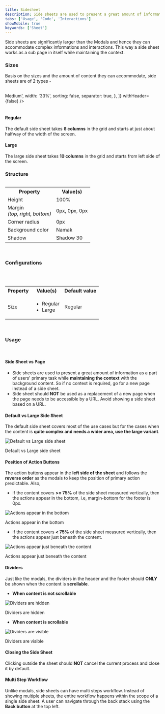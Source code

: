 ```yaml
---
title: Sidesheet
description: Side sheets are used to present a great amount of information as a part of users' primary task while maintaining the context with the background content.
tabs: ['Usage', 'Code', 'Interactions']
showMobile: true
keywords: ['Sheet']
---
```


Side sheets are significantly larger than the Modals and hence they can accommodate complex informations and interactions. This way a side sheet works as a sub page in itself while maintaining the context.

### Sizes

Basis on the sizes and the amount of content they can accommodate, side sheets are of 2 types -

<br />
<Card shadow="none">
  <Table
    showMenu={false}
    separator={true}
    data={[
      {
        Property: 'Regular',
        Value: '12 columns',
        Configurable: '6 columns',
      },
      {
        Property: 'Large',
        Value: '12 columns',
        Configurable: '10 columns',
      },
    ]}
    schema={[
      {
        name: 'Property',
        displayName: 'Size',
        width: '34%',
        sorting: false,
        separator: true,
        cellType: 'DEFAULT',
      },
      {
        name: 'Value',
        displayName: 'Breakpoint <= Small',
        width: '33%',
        sorting: false,
        separator: true,
      },
      {
        name: 'Configurable',
        displayName: 'Breakpoint => Medium',
        width: '33%',
        sorting: false,
        separator: true,
      },
    ]}
    withHeader={false}
  />
</Card>
<br />
<br />

#### Regular

The default side sheet takes **6 columns** in the grid and starts at just about halfway of the width of the screen.

<Preview name="components-sidesheet-variants-dimension-regular--regular" />

#### Large

The large side sheet takes **10 columns** in the grid and starts from left side of the screen.

<Preview name="components-sidesheet-variants-dimension-large--large" />

### Structure

<Preview name="components-sidesheet-all--all" />

<table style={{width: "100%"}}>
  <tbody>
    <tr>
      <th style={{width:"50%",  textAlign: "left"}}>Property</th>
      <th style={{width:"50%",  textAlign: "left"}}>Value(s)</th>
    </tr>
    <tr style={{verticalAlign: "top"}}>
      <td>Height</td>
      <td>100%</td>
    </tr>
    <tr style={{verticalAlign: "top"}}>
      <td>
        Margin
        <br />
        <em>(top, right, bottom)</em>
      </td>
      <td>0px, 0px, 0px</td>
    </tr>
    <tr style={{verticalAlign: "top"}}>
      <td>Corner radius</td>
      <td>0px</td>
    </tr>
    <tr style={{verticalAlign: "top"}}>
      <td>Background color</td>
      <td>Namak</td>
    </tr>
    <tr style={{verticalAlign: "top"}}>
      <td>Shadow</td>
      <td>Shadow 30</td>
    </tr>
  </tbody>
</table>
<br />

### Configurations

<br />
<br />

<table style={{width: "100%"}}>
  <tbody>
    <tr>
      <th style={{width:"33%", textAlign: "left"}}>Property</th>
      <th style={{width:"33%", textAlign: "left"}}>Value(s)</th>
      <th style={{width:"33%", textAlign: "left"}}>Default value</th>
    </tr>
    <tr style={{verticalAlign: "top"}}>
      <td>Size</td>
      <td>
        <ul>
          <li>Regular</li>
          <li>Large</li>
        </ul>
      </td>
      <td>Regular</td>
    </tr>
  </tbody>
</table>
<br />

### Usage

<br />

#### Side Sheet vs Page

- Side sheets are used to present a great amount of information as a part of users' primary task while **maintaining the context** with the background content. So if no context is required, go for a new page instead of a side sheet.
- Side sheet should **NOT** be used as a replacement of a new page when the page needs to be accessible by a URL. Avoid showing a side sheet based on a URL.

#### Default vs Large Side Sheet

The default side sheet covers most of the use cases but for the cases when the content is **quite complex and needs a wider area, use the large variant**.

![Default vs Large side sheet](./images/sidesheet-1.png)

<Caption> Default vs Large side sheet </Caption>

<br />

#### Position of Action Buttons

The action buttons appear in the **left side of the sheet** and follows the **reverse order** as the modals to keep the position of primary action predictable. Also,

- If the content covers **>= 75%** of the side sheet measured vertically, then the actions appear in the bottom, i.e, margin-bottom for the footer is 0px.

![Actions appear in the bottom](./images/sidesheet-2.png)

<Caption> Actions appear in the bottom </Caption>

<br />

- If the content covers **< 75%** of the side sheet measured vertically, then the actions appear just beneath the content.

![Actions appear just beneath the content](./images/sidesheet-3.png)

<Caption> Actions appear just beneath the content </Caption>

<br />

#### Dividers

Just like the modals, the dividers in the header and the footer should **ONLY** be shown when the content is **scrollable**.

- **When content is not scrollable**

![Dividers are hidden](./images/sidesheet-4.png)

<Caption> Dividers are hidden </Caption>

<br />

- **When content is scrollable**

![Dividers are visible](./images/sidesheet-5.png)

<Caption> Dividers are visible </Caption>

<br />

#### Closing the Side Sheet

Clicking outside the sheet should **NOT** cancel the current process and close it by default.

#### Multi Step Workflow

Unlike modals, side sheets can have multi steps workflow. Instead of showing multiple sheets, the entire workflow happens within the scope of a single side sheet. A user can navigate through the back stack using the **Back button** at the top left.

<Preview name="components-sidesheet-two-steps--two-steps" />
